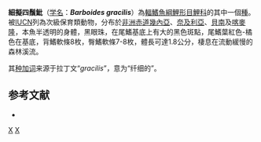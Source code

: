 {{Speciesbox
| taxon = Barboides gracilis
| status = VU
| status_system = IUCN3.1
| binomial_authority = [[Brüning|Brüning]], 1929
| synonyms = *''Barbus lorenzi, Loiselle & Welcomme, 1971''
*''Raddabarbus camerunensis, Thys van den Audenaerde, 1971''
}}

'''細擬四鬚魮'''（[[学名|学名]]：'''''Barboides gracilis'''''）為[[輻鰭魚綱|輻鰭魚綱]][[鯉形目|鯉形目]][[鯉科|鯉科]]的其中一個[[種|種]]。被[[IUCN|IUCN]]列為次級保育類動物，分布於[[非洲|非洲]][[赤道幾內亞|赤道幾內亞]]、[[奈及利亞|奈及利亞]]、[[貝南|貝南]]及[[喀麥隆|喀麥隆]]，本魚半透明的身體，黑眼珠，在尾鰭基底上有大的黑色斑點，尾鰭葉紅色-橘色在基底，背鰭軟條8枚，臀鰭軟條7-8枚，體長可達1.8公分，棲息在流動緩慢的森林溪流。

其[[种加词|种加词]]来源于拉丁文“''gracilis''”，意为“纤细的”。

== 参考文献 ==
*{{FishBase_species|genus=Barboides|species=gracilis |year=2011|month=12}}

{{魚類小作品}}
{{taxonbar}}
[[Category:擬四鬚魮屬|X]]
[[Category:1929年描述的鱼类|X]]